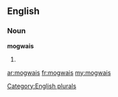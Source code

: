 ==English==

===Noun===
'''mogwais'''

# {{plural of|[[mogwai]]}}

[[Category:English plurals]]

[[ar:mogwais]]
[[fr:mogwais]]
[[my:mogwais]]